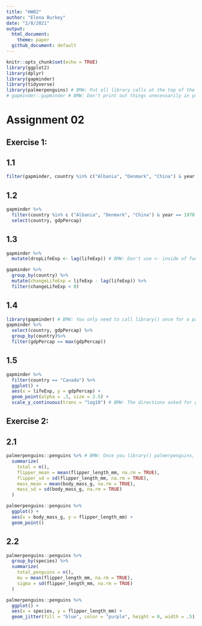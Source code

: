 ```yaml
---
title: "HW02"
author: "Elena Burkey"
date: "2/8/2021"
output: 
  html_document:
    theme: paper
  github_document: default
---
```


<!-- BMW: Your script doesn't knit when I click the Knit button. You need to be sure that the final version of your script runs successfully before submission. -->

<!-- BMW: Don't put echo=FALSE in your chunk options. That hides your code from the output, so I can't review as easily -->

```r
knitr::opts_chunk$set(echo = TRUE)
library(ggplot2)
library(dplyr)
library(gapminder)
library(tidyverse)
library(palmerpenguins) # BMW: Put all library calls at the top of the file
# gapminder::gapminder # BMW: Don't print out things unecessarily in your final script.
```

# Assignment 02

<!-- BMW: Put blank lines between paragraphs in markdown. --> 
<!-- BMW: You need a space after the # -->

## Exercise 1:

## 1.1

```r
filter(gapminder, country %in% c("Albania", "Denmark", "China") & year %in% 1970:1979)
```

<!-- BMW: No, == doesn't work for the year. That compares each row to just one value. First 1970, then 1971, then 1972, etc. You want to compare each row to _all_ of the values in 1970:1979, so you need to use %in% like above. Alternatively, you could do `year > 1969 & year < 1980` -->

## 1.2

```r
gapminder %>%
  filter(country %in% c ("Albania", "Denmark", "China") & year == 1970:1979)%>%
  select(country, gdpPercap)
```

<!-- BMW: Same comment as above -->

## 1.3

```r
gapminder %>%
  mutate(dropLifeExp <- lag(lifeExp)) # BMW: Don't use <- inside of functions. That is _only_ for saving results to a new object. See also below.
```

<!-- BMW: No, lag() just shows the previous row of data. You need to combine that with other functions to (1) compute the difference between each row and the previous rows, then (2) filter to show just the values where life expectancy has dropped. Like this: -->

```r
gapminder %>% 
  group_by(country) %>% 
  mutate(changeLifeExp = lifeExp - lag(lifeExp)) %>% 
  filter(changeLifeExp < 0)
```


## 1.4

<!-- BMW: Code chunks need to start with r (lowercase), not R -->

```r
library(gapminder) # BMW: You only need to call library() once for a package in a script. Put all of them at the top of the script.
gapminder %>%
  select(country, gdpPercap) %>% 
  group_by(country)%>%
  filter(gdpPercap == max(gdpPercap))
```

## 1.5

```r
gapminder %>%
  filter(country == "Canada") %>%
  ggplot() +
  aes(x = lifeExp, y = gdpPercap) +
  geom_point(alpha = .3, size = 2.5) +
  scale_y_continuous(trans = "log10") # BMW: The directions asked for gdp to be on a log scale.
```

## Exercise 2:

## 2.1

```r
palmerpenguins::penguins %>% # BMW: Once you library() palmerpenguins, you don't need to put palmerpenguins:: before penguins. You can just call the object by name.  
  summarize(
    total = n(),
    flipper_mean = mean(flipper_length_mm, na.rm = TRUE),
    flipper_sd = sd(flipper_length_mm, na.rm = TRUE),
    mass_mean = mean(body_mass_g, na.rm = TRUE),
    mass_sd = sd(body_mass_g, na.rm = TRUE)
  )
```

```r
palmerpenguins::penguins %>%
  ggplot() +
  aes(x = body_mass_g, y = flipper_length_mm) +
  geom_point()
```

## 2.2 

<!-- BMW: Don't put `include = FALSE` in your chunk options here. That hides the output when it's knit. -->
<!-- BMW: Your code chunks need to have unique names. This one was duplicate titled `setup` -->

```r
palmerpenguins::penguins %>%
  group_by(species) %>%
  summarize(
    total_penguins = n(),
    mu = mean(flipper_length_mm, na.rm = TRUE),
    sigma = sd(flipper_length_mm, na.rm = TRUE)
  )
```

```r
palmerpenguins::penguins %>%
  ggplot() +
  aes(x = species, y = flipper_length_mm) +
  geom_jitter(fill = "blue", color = "purple", height = 0, width = .5) # BMW: Only geom_jitter() here. It plots points just like geom_point(). Also, when you use jitter with 1 categorical and 1 continuous variable, don't jitter on axis that has continuous variable. See the height and width arguments
```
